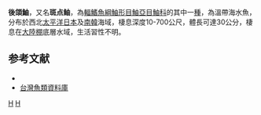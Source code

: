 {{Speciesbox
| taxon = Scorpaena onaria
| image = HusaKG.jpg
| status = NE
| status_system = IUCN3.1
| binomial_authority =  [[Jordan|Jordan]] & [[Snyder|Snyder]], 1900
| synonyms = 
}}
'''後頜鮋'''，又名'''斑点鲉'''，為[[輻鰭魚綱|輻鰭魚綱]][[鮋形目|鮋形目]][[鮋亞目|鮋亞目]][[鮋科|鮋科]]的其中一[[種|種]]，為溫帶海水魚，分布於西北[[太平洋|太平洋]][[日本|日本]]及[[南韓|南韓]]海域，棲息深度10-700公尺，體長可達30公分，棲息在[[大陸棚|大陸棚]]底層水域，生活習性不明。

==参考文献==
*{{FishBase_species|genus=Scorpaena|species=onaria|year=2014|month=7}}
*[http://fishdb.sinica.edu.tw/chi/species.php?id=382873 台灣魚類資料庫] {{Wayback|url=http://fishdb.sinica.edu.tw/chi/species.php?id=382873 |date=20220213153229 }}

{{taxonbar}}
[[Category:鮋屬|H]]
[[Category:1900年描述的魚類|H]]